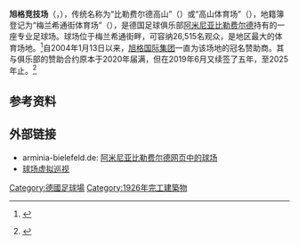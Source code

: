 {{noteTA|G1=Football|G2=uefa|G3=德甲|G4=fcbayern}}
{{Infobox stadium |
| stadium_name      = 旭格竞技场
| nickname          = 
| image             = Bielefelder Alm.JPG
| image_size        = 
| caption           = 
| fullname          = 
| location          = {{GER}}[[比勒费尔德|比勒费尔德]]
| coordinates       = {{coord|52|01|55|N|8|31|00|E|region:DE-NW_type:landmark|display=inline,title}}
| built             = 1926年
| opened            = 1926年5月1日
| renovated         = 1996–2008年
| owner             = [[阿米尼亚比勒费尔德|阿米尼亚比勒费尔德]]
| operator          = 
| construction_cost = 
| architect         = 
| former_names      = 比勒费尔德高山，高山体育场
| tenants           = [[阿米尼亚比勒费尔德|阿米尼亚比勒费尔德]]（1926年至今）
| seating_capacity  = 26,515
| dimensions        = 105m x 68m
}}
'''旭格竞技场'''（{{lang-de|SchücoArena}}，{{IPA-de|ˈʃyːkoːʔaˈʁeːnaː}}），传统名称为“比勒费尔德高山”（{{lang|de|''Bielefelder Alm''}}）或“高山体育场”（{{lang|de|''Alm-Stadion''}}），地籍簿登记为“梅兰希通街体育场”（{{lang|de|''Stadion an der Melanchthonstraße''}}），是德国足球俱乐部[[阿米尼亚比勒费尔德|阿米尼亚比勒费尔德]]持有的一座专业足球场。球场位于梅兰希通街畔，可容纳26,515名观众，是{{ld|东威斯特法伦-利珀|Ostwestfalen-Lippe}}地区最大的体育场地。<ref name="Fassungsvermögen der SchücoArena neu berechnet">{{Internetquelle|url=http://www.arminia-bielefeld.de/2016/09/13/378-zusaetzliche-stehplaetze-auf-der-sued/|titel=378 zusätzliche Stehplätze auf der Süd|autor=|hrsg=DSC Arminia Bielefeld GmbH & Co. KGaA|datum=2016-09-13|zugriff=2016-09-14}} {{Wayback|url=http://www.arminia-bielefeld.de/2016/09/13/378-zusaetzliche-stehplaetze-auf-der-sued/ |date=20201108120643 }}</ref>自2004年1月13日以来，[[旭格|旭格国际集团]]一直为该场地的冠名赞助商。其与俱乐部的赞助合约原本于2020年届满，但在2019年6月又续签了五年，至2025年止。<ref>{{Internetquelle |autor= |url=https://www.stadionwelt.de/sw_stadien/index.php?head=Naming-Right-Arminia-spielt-weiter-in-der-SchuecoArena&folder=sites&site=news_detail&news_id=19639 |titel=Naming Right: Arminia spielt weiter in der SchücoArena |werk=stadionwelt.de |hrsg= |datum=2019-06-19 |abruf=2019-06-20 }}{{Dead link}}</ref>

== 参考资料 ==
{{reflist}}

== 外部链接 ==
{{Commonscat|Schüco Arena}}
* arminia-bielefeld.de: [http://www.arminia-bielefeld.de/startseite/stadion/ 阿米尼亚比勒费尔德网页中的球场] {{Wayback|url=http://www.arminia-bielefeld.de/startseite/stadion/ |date=20210224224355 }}
* [https://melrose.photo/schueco_2019/01_start.html 球场虚拟巡视] {{Wayback|url=https://melrose.photo/schueco_2019/01_start.html |date=20201115125659 }}

{{gymnasium-stub}}
[[Category:德國足球場|Category:德國足球場]]
[[Category:1926年完工建築物|Category:1926年完工建築物]]